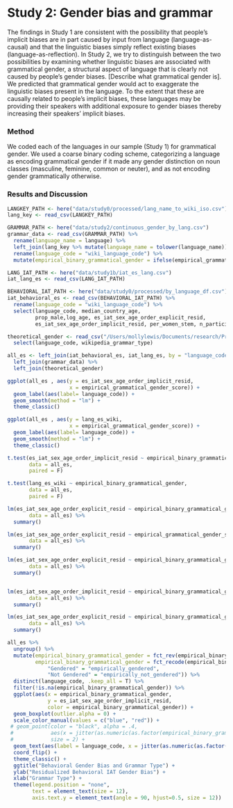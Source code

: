 
# Study 2: Gender bias and grammar

The findings in Study 1 are consistent with the possibility that people's implicit biases are in part caused by input from language (language-as-causal) and that the linguistic biases simply reflect existing biases (language-as-reflection). In Study 2, we try to distinguish
between the two possibilities by examining whether linguistic biases are associated with grammatical gender, a structural aspect of language that is clearly not caused by people's gender biases. [Describe what grammatical gender is]. We predicted that grammatical gender would act to exaggerate the linguistic biases present in the language. To the extent that these are causally related to people's implicit biases, these languages may be providing their speakers with additional exposure to gender biases thereby increasing their speakers' implicit biases.


### Method

We coded each of the  languages in our sample (Study 1) for grammatical gender. We used a coarse binary coding scheme, categorizing a language as encoding
grammatical gender if it made any gender distinction on noun classes
(masculine, feminine, common or neuter), and as not encoding gender
grammatically otherwise. 


### Results and Discussion

```r

LANGKEY_PATH <- here("data/study0/processed/lang_name_to_wiki_iso.csv")
lang_key <- read_csv(LANGKEY_PATH)

GRAMMAR_PATH <- here("data/study2/continuous_gender_by_lang.csv")
grammar_data <- read_csv(GRAMMAR_PATH) %>%
  rename(language_name = language) %>%
  left_join(lang_key %>% mutate(language_name = tolower(language_name))) %>%
  rename(language_code = "wiki_language_code") %>%
  mutate(empirical_binary_grammatical_gender = ifelse(empirical_grammatical_gender_score > 0, "empirically_gendered", "empirically_not_gendered"))

LANG_IAT_PATH <- here("data/study1b/iat_es_lang.csv")
iat_lang_es <- read_csv(LANG_IAT_PATH)

BEHAVIORAL_IAT_PATH <- here("data/study0/processed/by_language_df.csv")
iat_behavioral_es <- read_csv(BEHAVIORAL_IAT_PATH) %>%
  rename(language_code = "wiki_language_code") %>%
  select(language_code, median_country_age, 
         prop_male,log_age, es_iat_sex_age_order_explicit_resid,
         es_iat_sex_age_order_implicit_resid, per_women_stem, n_participants)

theoretical_gender <- read_csv("/Users/mollylewis/Documents/research/Projects/1_in_progress/IATLANG/exploratory_analyses/10_grammatical_gender/gender_grammar.csv") %>%
  select(language_code, wikipedia_grammar_type)

all_es <- left_join(iat_behavioral_es, iat_lang_es, by = "language_code") %>%
  left_join(grammar_data) %>%
  left_join(theoretical_gender) 
```

```r
ggplot(all_es , aes(y = es_iat_sex_age_order_implicit_resid, 
                    x = empirical_grammatical_gender_score)) +
  geom_label(aes(label= language_code)) +
  geom_smooth(method = "lm") +
  theme_classic()

ggplot(all_es , aes(y = lang_es_wiki, 
                    x = empirical_grammatical_gender_score)) +
  geom_label(aes(label= language_code)) +
  geom_smooth(method = "lm") +
  theme_classic()

t.test(es_iat_sex_age_order_implicit_resid ~ empirical_binary_grammatical_gender , 
       data = all_es,
       paired = F)

t.test(lang_es_wiki ~ empirical_binary_grammatical_gender, 
       data = all_es,
       paired = F)

lm(es_iat_sex_age_order_explicit_resid ~ empirical_binary_grammatical_gender + median_country_age, 
       data = all_es) %>%
  summary()

lm(es_iat_sex_age_order_explicit_resid ~ empirical_grammatical_gender_score + median_country_age, 
       data = all_es) %>%
  summary()

lm(es_iat_sex_age_order_explicit_resid ~ empirical_binary_grammatical_gender, 
       data = all_es) %>%
  summary()


lm(es_iat_sex_age_order_implicit_resid ~ empirical_binary_grammatical_gender, 
       data = all_es) %>%
  summary()

lm(es_iat_sex_age_order_explicit_resid ~ empirical_binary_grammatical_gender + median_country_age, 
       data = all_es) %>%
  summary()
```


```r


all_es %>%
  ungroup() %>%
  mutate(empirical_binary_grammatical_gender = fct_rev(empirical_binary_grammatical_gender),
         empirical_binary_grammatical_gender = fct_recode(empirical_binary_grammatical_gender, 
             "Gendered" = "empirically_gendered", 
             "Not Gendered" = "empirically_not_gendered")) %>%
  distinct(language_code, .keep_all = T) %>%
  filter(!is.na(empirical_binary_grammatical_gender)) %>%
  ggplot(aes(x = empirical_binary_grammatical_gender,  
             y = es_iat_sex_age_order_implicit_resid,
             color = empirical_binary_grammatical_gender)) +
  geom_boxplot(outlier.alpha = 0) +
  scale_color_manual(values = c("blue", "red")) +
 # geom_point(color = "black", alpha = .4,
 #            aes(x = jitter(as.numeric(as.factor(empirical_binary_grammatical_gender)), .5)), 
 #            size = 2) +
  geom_text(aes(label = language_code, x = jitter(as.numeric(as.factor(empirical_binary_grammatical_gender)), .5)), color = "black", size = 3) +
  coord_flip() +
  theme_classic() +
  ggtitle("Behavioral Gender Bias and Grammar Type") +
  ylab("Residualized Behavioral IAT Gender Bias") +
  xlab("Grammar Type") +
  theme(legend.position = "none",
        text = element_text(size = 12),
        axis.text.y = element_text(angle = 90, hjust=0.5, size = 12))
```




 